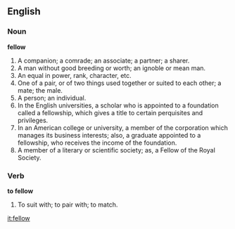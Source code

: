 ==English==

===Noun===

'''fellow'''

#A companion; a comrade; an associate; a partner; a sharer.
#A man without good breeding or worth; an ignoble or mean man.
#An equal in power, rank, character, etc.
#One of a pair, or of two things used together or suited to each other; a mate; the male.
#A person; an individual.
#In the English universities, a scholar who is appointed to a foundation called a fellowship, which gives a title to certain perquisites and privileges.
#In an American college or university, a member of the corporation which manages its business interests; also, a graduate appointed to a fellowship, who receives the income of the foundation.
#A member of a literary or scientific society; as, a Fellow of the Royal Society.

===Verb===

'''to fellow'''

#To suit with; to pair with; to match.

[[it:fellow]]